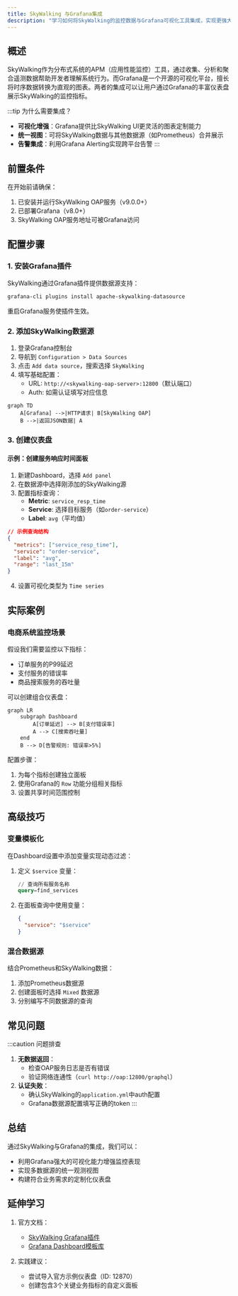 ```yaml
---
title: SkyWalking 与Grafana集成
description: "学习如何将SkyWalking的监控数据与Grafana可视化工具集成，实现更强大的观测能力。"
---
```


## 概述

SkyWalking作为分布式系统的APM（应用性能监控）工具，通过收集、分析和聚合遥测数据帮助开发者理解系统行为。而Grafana是一个开源的可视化平台，擅长将时序数据转换为直观的图表。两者的集成可以让用户通过Grafana的丰富仪表盘展示SkyWalking的监控指标。

:::tip 为什么需要集成？
- **可视化增强**：Grafana提供比SkyWalking UI更灵活的图表定制能力
- **统一视图**：可将SkyWalking数据与其他数据源（如Prometheus）合并展示
- **告警集成**：利用Grafana Alerting实现跨平台告警
:::

## 前置条件

在开始前请确保：
1. 已安装并运行SkyWalking OAP服务（v9.0.0+）
2. 已部署Grafana（v8.0+）
3. SkyWalking OAP服务地址可被Grafana访问

## 配置步骤

### 1. 安装Grafana插件

SkyWalking通过Grafana插件提供数据源支持：

```bash
grafana-cli plugins install apache-skywalking-datasource
```

重启Grafana服务使插件生效。

### 2. 添加SkyWalking数据源

1. 登录Grafana控制台
2. 导航到 `Configuration > Data Sources`
3. 点击 `Add data source`，搜索选择 `SkyWalking`
4. 填写基础配置：
   - URL: `http://<skywalking-oap-server>:12800`（默认端口）
   - Auth: 如需认证填写对应信息

```mermaid
graph TD
    A[Grafana] -->|HTTP请求| B[SkyWalking OAP]
    B -->|返回JSON数据| A
```

### 3. 创建仪表盘

#### 示例：创建服务响应时间面板

1. 新建Dashboard，选择 `Add panel`
2. 在数据源中选择刚添加的SkyWalking源
3. 配置指标查询：
   - **Metric**: `service_resp_time`
   - **Service**: 选择目标服务（如`order-service`）
   - **Label**: `avg`（平均值）

```json
// 示例查询结构
{
  "metrics": ["service_resp_time"],
  "service": "order-service",
  "label": "avg",
  "range": "last_15m"
}
```

4. 设置可视化类型为 `Time series`

## 实际案例

### 电商系统监控场景

假设我们需要监控以下指标：
- 订单服务的P99延迟
- 支付服务的错误率
- 商品搜索服务的吞吐量

可以创建组合仪表盘：

```mermaid
graph LR
    subgraph Dashboard
        A[订单延迟] --> B[支付错误率]
        A --> C[搜索吞吐量]
    end
    B --> D[告警规则: 错误率>5%]
```

配置步骤：
1. 为每个指标创建独立面板
2. 使用Grafana的 `Row` 功能分组相关指标
3. 设置共享时间范围控制

## 高级技巧

### 变量模板化

在Dashboard设置中添加变量实现动态过滤：

1. 定义 `$service` 变量：
   ```sql
   // 查询所有服务名称
   query=find_services
   ```
2. 在面板查询中使用变量：
   ```json
   {
     "service": "$service"
   }
   ```

### 混合数据源

结合Prometheus和SkyWalking数据：
1. 添加Prometheus数据源
2. 创建面板时选择 `Mixed` 数据源
3. 分别编写不同数据源的查询

## 常见问题

:::caution 问题排查
1. **无数据返回**：
   - 检查OAP服务日志是否有错误
   - 验证网络连通性（`curl http://oap:12800/graphql`）
2. **认证失败**：
   - 确认SkyWalking的`application.yml`中auth配置
   - Grafana数据源配置填写正确的token
:::

## 总结

通过SkyWalking与Grafana的集成，我们可以：
- 利用Grafana强大的可视化能力增强监控表现
- 实现多数据源的统一观测视图
- 构建符合业务需求的定制化仪表盘

## 延伸学习

1. 官方文档：
   - [SkyWalking Grafana插件](https://skywalking.apache.org/docs/main/latest/en/ui/readme/)
   - [Grafana Dashboard模板库](https://grafana.com/grafana/dashboards/?dataSource=skywalking)

2. 实践建议：
   - 尝试导入官方示例仪表盘（ID: 12870）
   - 创建包含3个关键业务指标的自定义面板